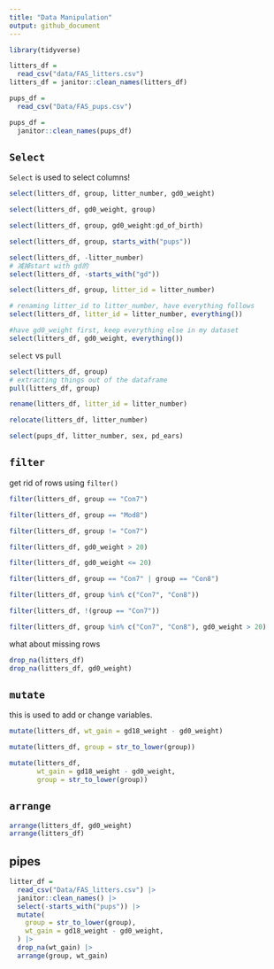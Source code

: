 ```yaml
---
title: "Data Manipulation"
output: github_document
---
```

```r
library(tidyverse)

```

```r
litters_df =
  read_csv("data/FAS_litters.csv")
litters_df = janitor::clean_names(litters_df)

pups_df = 
  read_csv("Data/FAS_pups.csv")

pups_df =
  janitor::clean_names(pups_df)

```


## `Select`

`Select` is used to select columns!
```r

select(litters_df, group, litter_number, gd0_weight)

select(litters_df, gd0_weight, group)

select(litters_df, group, gd0_weight:gd_of_birth)

select(litters_df, group, starts_with("pups"))

select(litters_df, -litter_number)
# 减掉start with gd的
select(litters_df, -starts_with("gd"))

select(litters_df, group, litter_id = litter_number)

# renaming litter_id to litter_number, have everything follows
select(litters_df, litter_id = litter_number, everything())

#have gd0_weight first, keep everything else in my dataset
select(litters_df, gd0_weight, everything())
```

`select` vs `pull`

```r
select(litters_df, group)
# extracting things out of the dataframe
pull(litters_df, group)
```

```r
rename(litters_df, litter_id = litter_number)

relocate(litters_df, litter_number)
```

```r
select(pups_df, litter_number, sex, pd_ears)
```

## `filter`

get rid of rows using `filter()`

```r
filter(litters_df, group == "Con7")

filter(litters_df, group == "Mod8")

filter(litters_df, group != "Con7")

filter(litters_df, gd0_weight > 20)

filter(litters_df, gd0_weight <= 20)

filter(litters_df, group == "Con7" | group == "Con8")

filter(litters_df, group %in% c("Con7", "Con8"))

filter(litters_df, !(group == "Con7"))

filter(litters_df, group %in% c("Con7", "Con8"), gd0_weight > 20)
```

what about missing rows

```r
drop_na(litters_df)
drop_na(litters_df, gd0_weight)

```


## `mutate`

this is used to add or change variables.

```r
mutate(litters_df, wt_gain = gd18_weight - gd0_weight)

mutate(litters_df, group = str_to_lower(group))

mutate(litters_df, 
       wt_gain = gd18_weight - gd0_weight,
       group = str_to_lower(group))

```

## `arrange`

```r
arrange(litters_df, gd0_weight)
arrange(litters_df)
```

## pipes

```r
litter_df =
  read_csv("Data/FAS_litters.csv") |>
  janitor::clean_names() |>
  select(-starts_with("pups")) |>
  mutate(
    group = str_to_lower(group),
    wt_gain = gd18_weight - gd0_weight,
  ) |>
  drop_na(wt_gain) |>
  arrange(group, wt_gain)

```